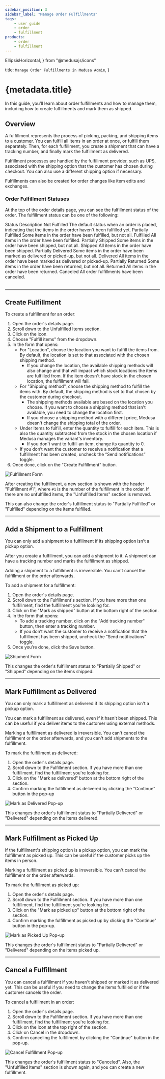 ```yaml
---
sidebar_position: 3
sidebar_label: "Manage Order Fulfillments"
tags:
    - user guide
    - order
    - fulfillment
products:
    - order
    - fulfillment
---
```


  EllipsisHorizontal, 
} from "@medusajs/icons"

  title: `Manage Order Fulfillments in Medusa Admin`,
}

# {metadata.title}

In this guide, you’ll learn about order fulfillments and how to manage them, including how to create fulfillments and mark them as shipped.

## Overview

A fulfillment represents the process of picking, packing, and shipping items to a customer. You can fulfill all items in an order at once, or fulfill them separately. Then, for each fulfillment, you create a shipment that can have a tracking number, and finally mark the fulfillment as delivered.

Fulfillment processes are handled by the fulfillment provider, such as UPS, associated with the shipping option that the customer has chosen during checkout. You can also use a different shipping option if necessary.

<Note>

Fulfillments can also be created for order changes like item edits and exchanges.

</Note>

### Order Fulfillment Statuses

At the top of the order details page, you can see the fulfillment status of the order. The fulfillment status can be one of the following:

<Table>
  <Table.Header>
    <Table.Row>
      <Table.HeaderCell>Status</Table.HeaderCell>
      <Table.HeaderCell>Description</Table.HeaderCell>
    </Table.Row>
  </Table.Header>
  <Table.Body>
    <Table.Row>
    <Table.Cell>Not Fulfilled</Table.Cell>
    <Table.Cell>The default status when an order is placed, indicating that the items in the order haven't been fulfilled yet.</Table.Cell>
    </Table.Row>
    <Table.Row>
    <Table.Cell>Partially Fulfilled</Table.Cell>
    <Table.Cell>Some items in the order have been fulfilled, but not all.</Table.Cell>
    </Table.Row>
    <Table.Row>
    <Table.Cell>Fulfilled</Table.Cell>
    <Table.Cell>All items in the order have been fulfilled.</Table.Cell>
    </Table.Row>
    <Table.Row>
    <Table.Cell>Partially Shipped</Table.Cell>
      <Table.Cell>Some items in the order have been shipped, but not all.</Table.Cell>
    </Table.Row>
    <Table.Row>
      <Table.Cell>Shipped</Table.Cell>
      <Table.Cell>All items in the order have been shipped.</Table.Cell>
    </Table.Row>
    <Table.Row>
      <Table.Cell>Partially Delivered</Table.Cell>
      <Table.Cell>Some items in the order have been marked as delivered or picked-up, but not all.</Table.Cell>
    </Table.Row>
    <Table.Row>
      <Table.Cell>Delivered</Table.Cell>
      <Table.Cell>All items in the order have been marked as delivered or picked-up.</Table.Cell>
    </Table.Row>
    <Table.Row>
      <Table.Cell>Partially Returned</Table.Cell>
      <Table.Cell>Some items in the order have been returned, but not all.</Table.Cell>
    </Table.Row>
    <Table.Row>
      <Table.Cell>Returned</Table.Cell>
      <Table.Cell>All items in the order have been returned.</Table.Cell>
    </Table.Row>
    <Table.Row>
      <Table.Cell>Canceled</Table.Cell>
      <Table.Cell>All order fulfillments have been canceled.</Table.Cell>
    </Table.Row>
  </Table.Body>
</Table>

---

## Create Fulfillment

To create a fulfillment for an order:

1. Open the order's details page.
2. Scroll down to the Unfulfilled Items section.
3. Click on the <InlineIcon Icon={EllipsisHorizontal} alt="three-dots" /> icon.
4. Choose "Fulfill items" from the dropdown.
5. In the form that opens:
    - For "Location", choose the location you want to fulfill the items from. By default, the location is set to that associated with the chosen shipping method.
        - If you change the location, the available shipping methods will also change and that will impact which stock locations the items are fulfilled from. If the item doesn't have stock in the chosen location, the fulfillment will fail.
    - For "Shipping method", choose the shipping method to fulfill the items with. By default, the shipping method is set to that chosen by the customer during checkout.
        - The shipping methods available are based on the location you choose. If you want to choose a shipping method that isn't available, you need to change the location first.
        - If you choose a shipping method with a different price, Medusa doesn't change the shipping total of the order.
    - Under Items to fulfill, enter the quantity to fulfill for each item. This is also the quantity subtracted from the stock in the chosen location if Medusa manages the variant's inventory.
        - If you don't want to fulfill an item, change its quantity to 0.
    - If you don’t want the customer to receive a notification that a fulfillment has been created, uncheck the “Send notifications” toggle.
6. Once done, click on the "Create Fulfillment" button.

![Fulfillment Form](https://res.cloudinary.com/dza7lstvk/image/upload/v1739781351/User%20Guide/Screenshot_2025-02-17_at_10.34.47_AM_nevpfa.png)

After creating the fulfillment, a new section is shown with the header "Fulfillment #1", where `#1` is the number of the fulfillment in the order. If there are no unfulfilled items, the "Unfulfilled Items" section is removed.

This can also change the order's fulfillment status to "Partially Fulfilled" or "Fulfilled" depending on the items fulfilled.

---

## Add a Shipment to a Fulfillment

<Note>

You can only add a shipment to a fulfillment if its shipping option isn't a pickup option.

</Note>

After you create a fulfillment, you can add a shipment to it. A shipment can have a tracking number and marks the fulfillment as shipped.

<Note type="warning">

Adding a shipment to a fulfillment is irreversible. You can't cancel the fulfillment or the order afterwards.

</Note>

To add a shipment for a fulfillment:

1. Open the order's details page.
2. Scroll down to the Fulfillment's section. If you have more than one fulfillment, find the fulfillment you're looking for.
3. Click on the "Mark as shipped" button at the bottom right of the section.
4. In the form that opens:
    - To add a tracking number, click on the "Add tracking number" button, then enter a tracking number.
    - If you don’t want the customer to receive a notification that the fulfillment has been shipped, uncheck the “Send notifications” toggle.
5. Once you’re done, click the Save button.

![Shipment Form](https://res.cloudinary.com/dza7lstvk/image/upload/v1739783997/User%20Guide/Screenshot_2025-02-17_at_11.19.18_AM_o9qvsg.png)

This changes the order's fulfillment status to "Partially Shipped" or "Shipped" depending on the items shipped.

---

## Mark Fulfillment as Delivered

<Note>

You can only mark a fulfillment as delivered if its shipping option isn't a pickup option.

</Note>

You can mark a fulfillment as delivered, even if it hasn't been shipped. This can be useful if you deliver items to the customer using external methods.

<Note type="warning">

Marking a fulfillment as delivered is irreversible. You can't cancel the fulfillment or the order afterwards, and you can't add shipments to the fulfillment.

</Note>

To mark the fulfillment as delivered:

1. Open the order's details page.
2. Scroll down to the Fulfillment section. If you have more than one fulfillment, find the fulfillment you're looking for.
3. Click on the "Mark as delivered" button at the bottom right of the section.
4. Confirm marking the fulfillment as delivered by clicking the "Continue" button in the pop-up

![Mark as Delivered Pop-up](https://res.cloudinary.com/dza7lstvk/image/upload/v1739784298/User%20Guide/Screenshot_2025-02-17_at_11.24.48_AM_dpplxp.png)

This changes the order's fulfillment status to "Partially Delivered" or "Delivered" depending on the items delivered.

---

## Mark Fulfillment as Picked Up

If the fulfillment's shipping option is a pickup option, you can mark the fulfillment as picked up. This can be useful if the customer picks up the items in person.

<Note type="warning">

Marking a fulfillment as picked up is irreversible. You can't cancel the fulfillment or the order afterwards.

</Note>

To mark the fulfillment as picked up:

1. Open the order's details page.
2. Scroll down to the Fulfillment section. If you have more than one fulfillment, find the fulfillment you're looking for.
3. Click on the "Mark as picked up" button at the bottom right of the section.
4. Confirm marking the fulfillment as picked up by clicking the "Continue" button in the pop-up.

![Mark as Picked Up Pop-up](https://res.cloudinary.com/dza7lstvk/image/upload/v1740486580/User%20Guide/Screenshot_2025-02-25_at_2.28.36_PM_ncci0m.png)

This changes the order's fulfillment status to "Partially Delivered" or "Delivered" depending on the items picked up.

---

## Cancel a Fulfillment

You can cancel a fulfillment if you haven't shipped or marked it as delivered yet. This can be useful if you need to change the items fulfilled or if the customer cancels the order.

To cancel a fulfillment in an order:

1. Open the order's details page.
2. Scroll down to the Fulfillment section. If you have more than one fulfillment, find the fulfillment you're looking for.
3. Click on the <InlineIcon Icon={EllipsisHorizontal} alt="three-dots" /> icon at the top right of the section.
4. Click on Cancel in the dropdown.
5. Confirm canceling the fulfillment by clicking the “Continue" button in the pop-up.

![Cancel Fulfillment Pop-up](https://res.cloudinary.com/dza7lstvk/image/upload/v1739784441/User%20Guide/Screenshot_2025-02-17_at_11.27.05_AM_cd19ae.png)

This changes the order's fulfillment status to "Canceled". Also, the "Unfulfilled Items" section is shown again, and you can create a new fulfillment.